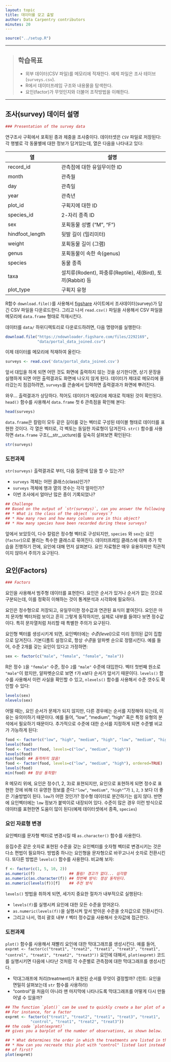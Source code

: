```yaml
---
layout: topic
title: 데이터를 갖고 출발
author: Data Carpentry contributors
minutes: 20
---
```


```r
source("../setup.R")
```

------------

> ## 학습목표
>
> * 외부 데이터(CSV 파일)를 메모리에 적재한다. 예제 파일은 조사 테이브(`surveys.csv`).
> * R에서 데이터프레임 구조와 내용물을 탐색한다.
> * 요인(factor)가 무엇인지와 더불어 조작방법을 이해한다.

------------

## 조사(survey) 데이터 설명

```r
### Presentation of the survey data
```

연구조사 구획에서 포획된 종과 체중을 조사중이다.
데이터셋은 `CSV` 파일로 저장된다: 각 행별로 각 동물별에 대한 정보가 담겨있는데, 열은 다음을 나타내고 있다:


|    열            |       설명                         |
|------------------|------------------------------------|
| record\_id       | 관측점에 대한 유일무이한 ID        |
| month            | 관측월                             |
| day              | 관측일                             |
| year             | 관측년                             |
| plot\_id         | 구획지에 대한 ID                   |
| species\_id      | 2-자리 종족 ID                     |
| sex              | 포획동물 성별 ("M", "F")           |
| hindfoot\_length | 뒷발 길이 (밀리미터)               |
| weight           | 포획동물 길이 (그램)               |
| genus            | 포획동물이 속한 속(genus)          |
| species          | 동물 종족                          |
| taxa             | 설치류(Rodent), 파충류(Reptile), 새(Bird), 토끼(Rabbit) 등|
| plot\_type       | 구획지 유형                        |

R함수 `download.file()`를 사용해서 [figshare](https://figshare.com/) 사이트에서 
조사데이터(survey)가 담긴 CSV 파일을 다운로드한다. 그리고 나서 `read.csv()` 파일을 사용해서
CSV 파일을 메모리에 `data.frame` 형태로 적재시킨다.

데이터를 `data/` 하위디렉토리로 다운로드하려면, 다음 명령어를 실행한다:

```r
download.file("https://ndownloader.figshare.com/files/2292169",
              "data/portal_data_joined.csv")
```

이제 데이터를 메모리에 적재하여 올린다:

```r
surveys <- read.csv('data/portal_data_joined.csv')
```

앞서 대입을 하게 되면 어떤 것도 화면에 출력하지 않는 것을 상기한다면,
상기 문장을 실행하게 되면 어떤 출력결과도 화면에 나오지 않게 된다.
데이터가 제대로 메모리에 올라갔는지 점검하려면, `surveys`를 콘솔에서 입력하면 
출력결과가 화면에 뿌려진다.

와우... 출력결과가 상당하다. 적어도 데이터가 메모리에 제대로 적재된 것이 확인된다.
`head()` 함수를 사용해서 `data.frame` 첫 6 관측점을 확인해 본다:

```r
head(surveys)
```

`data.frame`은 칼럼이 모두 같은 길이를 갖는 벡터로 구성된 테이블 형태로 
데이터를 표현한 것이다.
각 열은 벡터로, 각 벡토는 동일한 자료형이 담겨진다.
`str()` 함수를 사용하면 `data.frame` 구조(__str__ucture)를 깊숙히 살펴보면 확인된다:

```r
str(surveys)
```

### 도전과제

`str(surveys)` 출력결과로 부터, 다음 질문에 답을 할 수 있는가?


* `surveys` 객체는 어떤 클래스(class)인가?
* `surveys` 객체에 행과 열의 갯수는 각각 얼마인가?
* 이번 조사에서 얼마난 많은 종이 기록되었나?

```r

## Challenge
## Based on the output of `str(surveys)`, can you answer the following questions?
## * What is the class of the object `surveys`?
## * How many rows and how many columns are in this object?
## * How many species have been recorded during these surveys?

```

<!---
```r
## Answers
##
## * class: data frame
## * how many rows: 34786,  how many columns: 13
## * how many species: 48
```
--->

앞에서 보았듯이, 다수 칼럼은 정수형 벡터로 구성되지만, 
`species` 와 `sex`는 요인(`factor`)으로 불리는 특수한 클래스로 묶여진다.
데이터프레임 클래스에 대해 추가 학습을 진행하기 전에, 요인에 대해 먼저 살펴본다.
요인 자료형은 매우 유용하지만 직관적이지 않아서 주의가 요구된다.


## 요인(Factors)

```r
### Factors
```

요인을 사용해서 범주형 데이터를 표현한다.
요인은 순서가 있거나 순서가 없는 것으로 구분되는데, 이를 정확히 이해하는 것이
통계분석과 시각화에 필요하다.

요인은 정수형으로 저장되고, 유일무이한 정수값과 연관된 표식이 붙여진다.
요인은 마치 문자형 벡터처럼 보이고 흔히 그렇게 동작하지만,
실제로 내부를 들여다 보면 정수값이다. 특히 문자열처럼 처리할 때 특별한 주의가 요구된다.

요인형 벡터를 생성시키게 되면, 요인벡터에는 *수준(level)*으로 미리 정의된 값이 집합으로 담겨진다.
기본디폴트 설정으로, 항상 *수준*을 알파벳 순으로 정렬시킨다. 예를 들어,
수준 2개를 갖는 요인이 있다고 가정하면:

```r
sex <- factor(c("male", "female", "female", "male"))
```

R은 정수 `1`을 `"female"` 수준, 정수 `2`를 `"male"` 수준에 대입한다.
벡터 첫번째 원소로 `"male"`이 왔지만, 알파벳순으로 보면 `f`가 `m`보다 순서가 앞서기 때문이다.
`levels()` 함수를 사용해서 이런 사실을 확인할 수 있고, `nlevels()` 함수를 사용해서 
수준 갯수도 확인할 수 있다:

```r
levels(sex)
nlevels(sex)
```

어떨 때는, 요인 순서가 문제가 되지 않지만, 다른 경우에는 순서를 지정해야 되는데,
이유는 유의미하기 때문이다. 예를 들어, "low", "medium", "high" 혹은 
특정 유형의 분석에서 필요하기 때문이다.
추가적으로 수준에 대한 순서를 지정하게 되면 수준별 비교가 가능하게 된다:

```r
food <- factor(c("low", "high", "medium", "high", "low", "medium", "high"))
levels(food)
food <- factor(food, levels=c("low", "medium", "high"))
levels(food)
min(food) ## 동작하지 않음!
food <- factor(food, levels=c("low", "medium", "high"), ordered=TRUE)
levels(food)
min(food) ## 정상 동작함!
```

R 메모리 위에, 요인은 정수(1, 2, 3)로 표현되지만,
요인으로 표현하게 되면 정수로 표현한 것에 비해 더 유영한 정보를 준다:`"low"`,
`"medium"`, `"high"`"가 `1`, `2`, `3` 보다 더 좋은 기술방법이 된다.
`low`가 어떤 것인가? 정수형 데이터로 분간하기는 쉽지 않다. 반면에 요인벡터에는
`low` 정보가 붙박이로 내장되어 있다. 수준이 많은 경우 이런 방식으로 데이터를 표현한면 
도움이 많이 된다(예제 데이터셋에서 종족, `species`)


### 요인 자료형 변경

요인벡터를 문자형 벡터로 변경시킬 때 `as.character()` 함수를 사용한다.

응집수준 같은 숫자로 표현된 수준을 갖는 요인벡터를 숫자형 벡터로 변경시키는 것은 다소 
편법이 필요하다. 방법중 하나는 요인형을 문자형으로 바꾸고나서 숫자로 전환시킨다.
또다른 방법은 `levels()` 함수를 사용한다. 비교해 보자:

```r
f <- factor(c(1, 5, 10, 2))
as.numeric(f)               ## 틀림! 경고가 없다... 심각함
as.numeric(as.character(f)) ## 첫번째 방식: 정상 동작된다.
as.numeric(levels(f))[f]    ## 추천 방식
```

`levels()` 방법을 취하게 되면, 세가지 중요한 절차가 내부적으로 실행된다:

* `levels(f)`를 실행시켜 요인에 대한 모든 수준을 얻어온다.
* `as.numeric(levels(f))`을 실행시켜 앞서 받아온 수준을 숫자값으로 전환시킨다.
* 그리고 나서, 꺾쇠 괄호 내부 `f` 벡터 정수값을 사용해서 숫자값에 접근한다.

### 도전과제

`plot()` 함수를 사용해서 재빨리 요인에 대한 막대그래프를 생성시킨다.
예를 들어, `exprmt <- factor(c("treat1", "treat2", "treat1", "treat3", "treat1", "control", "treat1", "treat2", "treat3"))` 요인에 대해서,
`plot(exprmt)` 코드를 실행시키면 다음에 나타난 것처럼 각 수준별로 관측점에 대한 막대그래프를 생성시킨다.


* 막대그래프에 처리(treatment)가 표현된 순서를 무엇이 결정할까? (힌트: 요인을 면밀히 살펴보는데 `str` 함수를 사용하라)
* "control"을 처음이 아니라 맨 마지막에 나타나도록 막대그래프를 어떻게 다시 만들어낼 수 있을까?


```r
## The function `plot()` can be used to quickly create a bar plot of a factor.
## For instance, for a factor
exprmt <- factor(c("treat1", "treat2", "treat1", "treat3", "treat1",
		   "control", "treat1", "treat2", "treat3"))
## the code `plot(exprmt)`
## gives you a barplot of the number of observations, as shown below.

## * What determines the order in which the treatments are listed in the plot?
## * How can you recreate this plot with "control" listed last instead
## of first?
plot(exprmt)
```


<!---
```r
## Answers
##
## * The treatments are listed in alphabetical order because they are factors.
## * By redefining the order of the levels
exprmt <- factor(exprmt, levels=c("treat1", "treat2", "treat3", "control"))
plot(exprmt)
```
--->
